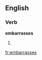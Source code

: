 
== English ==
===Verb===
'''embarrasses'''
# {{third-person singular of|[[embarrass]]}}

[[fr:embarrasses]]